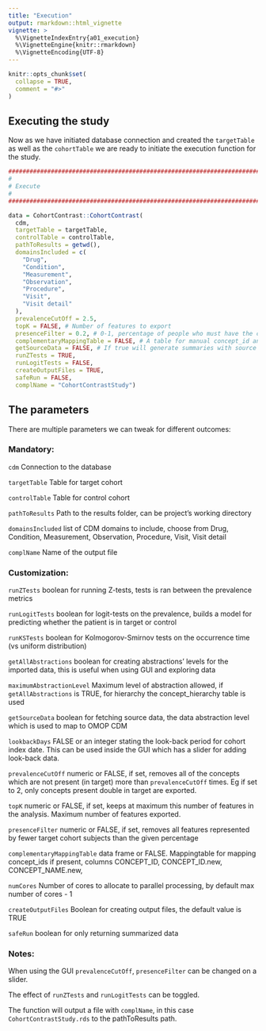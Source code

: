 ```yaml
---
title: "Execution"
output: rmarkdown::html_vignette
vignette: >
  %\VignetteIndexEntry{a01_execution}
  %\VignetteEngine{knitr::rmarkdown}
  %\VignetteEncoding{UTF-8}
---
```


```r
knitr::opts_chunk$set(
  collapse = TRUE,
  comment = "#>"
)
```

## Executing the study

Now as we have initiated database connection and created the `targetTable` as well as the `cohortTable` we are ready to initiate the execution function for the study.


```r

################################################################################
#
# Execute
#
################################################################################

data = CohortContrast::CohortContrast(
  cdm,
  targetTable = targetTable,
  controlTable = controlTable,
  pathToResults = getwd(),
  domainsIncluded = c(
    "Drug",
    "Condition",
    "Measurement",
    "Observation",
    "Procedure",
    "Visit",
    "Visit detail"
  ),
  prevalenceCutOff = 2.5,
  topK = FALSE, # Number of features to export
  presenceFilter = 0.2, # 0-1, percentage of people who must have the chosen feature present
  complementaryMappingTable = FALSE, # A table for manual concept_id and concept_name mapping (merge)
  getSourceData = FALSE, # If true will generate summaries with source data as well
  runZTests = TRUE,
  runLogitTests = FALSE,
  createOutputFiles = TRUE,
  safeRun = FALSE,
  complName = "CohortContrastStudy")

```

## The parameters

There are multiple parameters we can tweak for different outcomes:

### Mandatory:

`cdm` Connection to the database

`targetTable` Table for target cohort

`controlTable` Table for control cohort

`pathToResults` Path to the results folder, can be project's working directory

`domainsIncluded` list of CDM domains to include, choose from Drug, Condition, Measurement, Observation, Procedure, Visit, Visit detail

`complName` Name of the output file



### Customization:

`runZTests` boolean for running Z-tests, tests is ran between the prevalence metrics

`runLogitTests` boolean for logit-tests on the prevalence, builds a model for predicting whether the patient is in target or control

`runKSTests` boolean for Kolmogorov-Smirnov tests on the occurrence time (vs uniform distribution)

`getAllAbstractions` boolean for creating abstractions' levels for the imported data, this is useful when using GUI and exploring data

`maximumAbstractionLevel` Maximum level of abstraction allowed, if `getAllAbstractions` is TRUE, for hierarchy the concept_hierarchy table is used

`getSourceData` boolean for fetching source data, the data abstraction level which is used to map to OMOP CDM

`lookbackDays` FALSE or an integer stating the look-back period for cohort index date. This can be used inside the GUI which has a slider for adding look-back data.

`prevalenceCutOff` numeric or FALSE, if set, removes all of the concepts which are not present (in target) more than `prevalenceCutOff` times. Eg if set to 2, only concepts present double in target are exported.

`topK` numeric or FALSE, if set, keeps at maximum this number of features in the analysis. Maximum number of features exported.

`presenceFilter` numeric or FALSE, if set, removes all features represented by fewer target cohort subjects than the given percentage

`complementaryMappingTable` data frame or FALSE. Mappingtable for mapping concept_ids if present, columns CONCEPT_ID, CONCEPT_ID.new, CONCEPT_NAME.new,

`numCores` Number of cores to allocate to parallel processing, by default max number of cores - 1

`createOutputFiles` Boolean for creating output files, the default value is TRUE

`safeRun` boolean for only returning summarized data

### Notes:

When using the GUI `prevalenceCutOff`, `presenceFilter` can be changed on a slider.

The effect of `runZTests` and `runLogitTests` can be toggled.

The function will output a file with `complName`, in this case `CohortContrastStudy.rds` to the pathToResults path.


